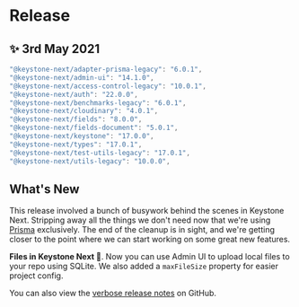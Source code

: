 
# Release

## ✨ 3rd May 2021

```typescript
"@keystone-next/adapter-prisma-legacy": "6.0.1",
"@keystone-next/admin-ui": "14.1.0",
"@keystone-next/access-control-legacy": "10.0.1",
"@keystone-next/auth": "22.0.0",
"@keystone-next/benchmarks-legacy": "6.0.1",
"@keystone-next/cloudinary": "4.0.1",
"@keystone-next/fields": "8.0.0",
"@keystone-next/fields-document": "5.0.1",
"@keystone-next/keystone": "17.0.0",
"@keystone-next/types": "17.0.1",
"@keystone-next/test-utils-legacy": "17.0.1",
"@keystone-next/utils-legacy": "10.0.0",
```

## What's New

This release involved a bunch of busywork behind the scenes in Keystone Next. Stripping away all the things we don't need now that we're using [Prisma](https://www.prisma.io/) exclusively. The end of the cleanup is in sight, and we're getting closer to the point where we can start working on some great new features.

**Files in Keystone Next 📁**. Now you can use Admin UI to upload local files to your repo using SQLite. We also added a `maxFileSize` property for easier project config.

You can also view the [verbose release notes](https://github.com/keystonejs/keystone/releases/tag/2021-05-03) on GitHub.


